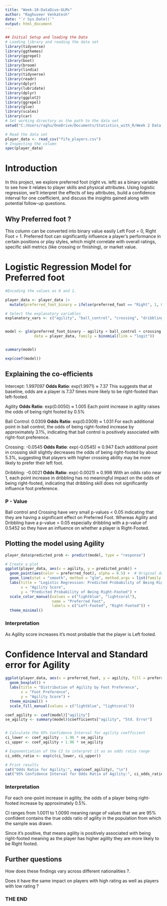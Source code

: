 ```yaml
---
title: "Week-10-DataDive-GLMs"
author: "Raghuveer Venkatesh"
date: "`r Sys.Date()`"
output: html_document
---
```


```r
## Initial Setup and loading the Data
# Loading library and reading the data set
library(tidyverse)
library(ggthemes)
library(ggrepel)
library(boot)
library(broom)
library(lindia)
library(tidyverse)
library(readr)
library(dplyr)
library(lubridate)
library(dplyr)
library(ggplot2)
library(ggrepel)
library(glue)
library(scales)
library(car)
# Set working directory as the path to the data set
setwd("C:/Users/raghu/OneDrive/Documents/Statistics_with_R/Week 2 Data Dive")

# Read the data set
player_data <- read_csv("fifa_players.csv")
# Inspecting the column
spec(player_data)
```

# Introduction

In this project, we explore preferred foot (right vs. left) as a binary variable to see how it relates to player skills and physical attributes. Using logistic regression, we’ll interpret the effects of key attributes, build a confidence interval for one coefficient, and discuss the insights gained along with potential follow-up questions.

## Why Preferred foot ?

This column can be converted into binary value easily Left Foot = 0, Right Foot = 1. Preferred foot can significantly influence a player's performance in certain positions or play styles, which might correlate with overall ratings, specific skill metrics (like crossing or finishing), or market value.


# Logistic Regression Model for Preferred foot

```r

#Encoding the values as 0 and 1.

player_data <- player_data |>
  mutate(preferred_foot_binary = ifelse(preferred_foot == "Right", 1, 0))

# Select the explanatory variables
explanatory_vars <- c("agility", "ball_control", "crossing", "dribbling")


model <- glm(preferred_foot_binary ~ agility + ball_control + crossing + dribbling,
             data = player_data, family = binomial(link = "logit"))


summary(model)

exp(coef(model))
```

## Explaining the co-efficients

  Intercept: 1.997097 
  **Odds Ratio**: exp(1.9971) ≈ 7.37
  This suggests that at baseline, odds are a player is 7.37 times more likely to be right-footed than left-footed.
  
   Agility
   **Odds Ratio**: exp(0.0050) ≈ 1.005
   Each point increase in agility raises the odds of being right footed by 0.5%
   
   Ball Control: 0.0309
  **Odds Ratio**: exp(0.0309) ≈ 1.031
   For each additional point in ball control, the odds of being right-footed increase by approximately 3.1%, indicating that ball control is positively associated    with right-foot preference.

   Crossing: -0.0545
   **Odds Ratio**: exp(-0.0545) ≈ 0.947
   Each additional point in crossing skill slightly decreases the odds of being right-footed by about 5.3%, suggesting that players with higher crossing ability      may be more likely to prefer their left foot.
  
   Dribbling: -0.0021
   **Odds Ratio**: exp(-0.0021) ≈ 0.998
   With an odds ratio near 1, each point increase in dribbling has no meaningful impact on the odds of being right-footed, indicating that dribbling skill does not    significantly influence foot preference.

   
### P - Value


Ball control and Crossing have very small p-values < 0.05 indicating that they are having a significant effect on Preferred Foot. Whereas Agility and Dribbling have a p-value > 0.05 especially dribbling with a p-value of 0.5452 so they have an influence on whether a player is Right-Footed.

## Plotting the model using Agility

```r

player_data$predicted_prob <- predict(model, type = "response")

# Create a plot
ggplot(player_data, aes(x = agility, y = predicted_prob)) +
  geom_point(aes(color = preferred_foot), alpha = 0.5) +  # Original data points
  geom_line(stat = "smooth", method = "glm", method.args = list(family = "binomial"), color = "blue") +  # Logistic regression curve
  labs(title = "Logistic Regression: Predicted Probability of Being Right-Footed",
       x = "Agility Score",
       y = "Predicted Probability of Being Right-Footed") +
  scale_color_manual(values = c("lightblue", "lightcoral"), 
                     name = "Preferred Foot", 
                     labels = c("Left-Footed", "Right-Footed")) +
  theme_minimal()

```
### Interpretation

As Agility score increases it's most probable that the player is Left footed.


# Confidence Interval and Standard error for Agility


```r
ggplot(player_data, aes(x = preferred_foot, y = agility, fill = preferred_foot)) +
  geom_boxplot() +
  labs(title = "Distribution of Agility by Foot Preference",
       x = "Foot Preference",
       y = "Agility Score") +
  theme_minimal() +
  scale_fill_manual(values = c("lightblue", "lightcoral"))

```

```r

coef_agility <- coef(model)["agility"]
se_agility <- summary(model)$coefficients["agility", "Std. Error"]


# Calculate the 95% Confidence Interval for agility coefficient
ci_lower <- coef_agility - 1.96 * se_agility
ci_upper <- coef_agility + 1.96 * se_agility

# Exponentiation of the CI to interpret it as an odds ratio range
ci_odds_ratio <- exp(c(ci_lower, ci_upper))

# Print results
cat("Odds Ratio for Agility:", exp(coef_agility), "\n")
cat("95% Confidence Interval for Odds Ratio of Agility:", ci_odds_ratio, "\n")

```
### Interpretation

For each one-point increase in agility, the odds of a player being right-footed increase by approximately 0.5%.


CI ranges from 1.0011 to 1.0090 meaning range of values that we are 95% confident contains the true odds ratio of agility in the population from which the sample was drawn.


Since it's positive, that means agility is positively associated with being right-footed meaning as the player has higher agility they are more likely to be Right footed.

## Further questions

How does these findings vary across different nationalities ?. 

Does it have the same impact on players with high rating as well as players with low rating ?




### THE END